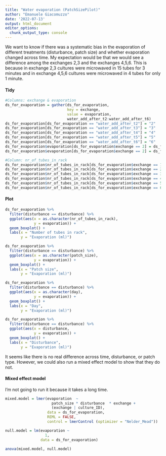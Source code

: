 ```yaml
---
title: "Water evaporation (PatchSizePilot)"
author: "Emanuele Giacomuzzo"
date: '2022-07-13'
output: html_document
editor_options: 
  chunk_output_type: console
---
```


We want to know if there was a systematic bias in the evaporation of different treatments (disturbance, patch size) and whether evaporation changed across time. My expectation would be that we would see a difference among the exchanges 2,3 and the exchanges 4,5,6. This is because in exchange 2,3 cultures were microwaved in 15 tubes for 3 minutes and in exchange 4,5,6 cultures were microwaved in 4 tubes for only 1 minute.

#### Tidy

```r

#Columns: exchange & evaporation
ds_for_evaporation = gather(ds_for_evaporation, 
                            key = exchange, 
                            value = evaporation, 
                            water_add_after_t2:water_add_after_t6)
ds_for_evaporation[ds_for_evaporation == "water_add_after_t2"] = "2"
ds_for_evaporation[ds_for_evaporation == "water_add_after_t3"] = "3"
ds_for_evaporation[ds_for_evaporation == "water_add_after_t4"] = "4"
ds_for_evaporation[ds_for_evaporation == "water_add_after_t5"] = "5"
ds_for_evaporation[ds_for_evaporation == "water_add_after_t6"] = "6"
ds_for_evaporation$evaporation[ds_for_evaporation$exchange == 2] = ds_for_evaporation$evaporation[ds_for_evaporation$exchange == 2] / 2 #This is because exchange contained the topping up of two exchanges
ds_for_evaporation$evaporation[ds_for_evaporation$exchange == 2] = ds_for_evaporation$evaporation[ds_for_evaporation$exchange == 2] + 2 #We need to add 2 ml to the evaporation that happened at the exchange events 1 and 2. This is because we already added 1 ml of water at exchange 1 and 1 ml of water at exchange 2. 

#Column: nr_of_tubes_in_rack
ds_for_evaporation$nr_of_tubes_in_rack[ds_for_evaporation$exchange == 1] = 15
ds_for_evaporation$nr_of_tubes_in_rack[ds_for_evaporation$exchange == 2] = 15
ds_for_evaporation$nr_of_tubes_in_rack[ds_for_evaporation$exchange == 3] = 15
ds_for_evaporation$nr_of_tubes_in_rack[ds_for_evaporation$exchange == 4] = 4
ds_for_evaporation$nr_of_tubes_in_rack[ds_for_evaporation$exchange == 5] = 4
ds_for_evaporation$nr_of_tubes_in_rack[ds_for_evaporation$exchange == 6] = 4
```

#### Plot

```r
ds_for_evaporation %>%
  filter(disturbance == disturbance) %>%
  ggplot(aes(x = as.character(nr_of_tubes_in_rack),
             y = evaporation)) + 
  geom_boxplot() + 
  labs(x = "Number of tubes in rack", 
       y = "Evaporation (ml)")

ds_for_evaporation %>%
  filter(disturbance == disturbance) %>%
  ggplot(aes(x = as.character(patch_size),
             y = evaporation)) + 
  geom_boxplot() + 
  labs(x = "Patch size", 
       y = "Evaporation (ml)")

ds_for_evaporation %>%
  filter(disturbance == disturbance) %>%
  ggplot(aes(x = as.character(day),
             y = evaporation)) + 
  geom_boxplot() + 
  labs(x = "Day", 
       y = "Evaporation (ml)")

ds_for_evaporation %>%
  filter(disturbance == disturbance) %>%
  ggplot(aes(x = disturbance,
             y = evaporation)) + 
  geom_boxplot() + 
  labs(x = "Disturbance", 
       y = "Evaporation (ml)")
```

It seems like there is no real difference across time, disturbance, or patch type. However, we could also run a mixed effect model to show that they do not.

#### Mixed effect model

I'm not going to run it because it takes a long time.

```r

mixed.model = lmer(evaporation  ~ 
                     patch_size * disturbance  * exchange + 
                     (exchange | culture_ID), 
                   data = ds_for_evaporation,
                   REML = FALSE, 
                   control = lmerControl (optimizer = "Nelder_Mead"))

null.model = lm(evaporation ~
                  1, 
                data = ds_for_evaporation)

anova(mixed.model, null.model)
```